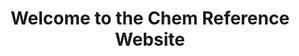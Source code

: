 ---
title: Welcome to the Chem Reference Website
description: A list/explanation of all topics covered by Chemistry 1
template: splash
hero:
  tagline: Goodluck!!
  actions:
    - text: Read Reading Now!
      link: /unit01/standard1/
      icon: right-arrow
      variant: primary
---